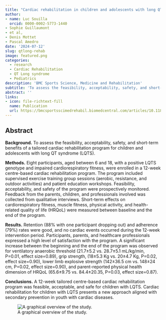 ```yaml
---
title: "Cardiac rehabilitation in children and adolescents with long QT syndrome: the RYTHMO’FIT pilot study"
author:
- name: Luc Souilla
  orcid: 0000-0002-5773-1440
- Sophie Guillaumont
- et al,
- Denis Mottet
- Pascal Amedro
date: '2024-07-12'
slug: qtlong-rehab
image: featured.png
categories:
  - research
  - Cardiac Rehabilitation
  - QT Long syndrome
  - Pediatrics
description: 'BMC Sports Science, Medicine and Rehabilitation'
subtitle: 'To assess the feasibility, acceptability, safety, and short-term benefits of a tailored cardiac rehabilitation program for children and adolescents with long QT syndrome.'
abstract: ''
links:
- icon: file-richtext-fill
  name: Publication
  url: https://bmcsportsscimedrehabil.biomedcentral.com/articles/10.1186/s13102-024-00941-2
---
```


## Abstract

**Background.** To assess the feasibility, acceptability, safety, and short-term benefits of a tailored cardiac rehabilitation program for children and adolescents with long QT syndrome (LQTS). 

**Methods.** Eight participants, aged between 6 and 18, with a positive LQTS genotype and impaired cardiorespiratory fitness, were enrolled in a 12-week centre-based cardiac rehabilitation program. The program included supervised exercise training group sessions (aerobic, resistance, and outdoor activities) and patient education workshops. Feasibility, acceptability, and safety of the program were prospectively monitored. Feedback from the parents, children, and professionals involved was collected from qualitative interviews. Short-term effects on cardiorespiratory fitness, muscle fitness, physical activity, and health-related quality of life (HRQoL) were measured between baseline and the end of the program.  

**Results.** Retention (88% with one participant dropping out) and adherence (79%) rates were good, and no cardiac events occurred during the 12-week intervention period. Participants, parents, and healthcare professionals expressed a high level of satisfaction with the program. A significant increase between the beginning and the end of the program was observed for ventilatory anaerobic threshold (21.7±5.2 vs. 28.7±5.1 mL/kg/min, P=0.01, effect size=0.89), grip strength, (18±5.3 Kg vs. 20±4.7 Kg, P=0.02, effect size=0.90), lower limb explosive strength (142±36.5 cm vs. 148±24 cm, P=0.02, effect size=0.90), and parent-reported physical health dimension of HRQoL (65.6±9.75 vs. 84.4±20.35, P=0.03, effect size=0.87).

**Conclusions.** A 12-week tailored centre-based cardiac rehabilitation program was feasible, acceptable, and safe for children with LQTS. Cardiac rehabilitation for children with LQTS presents a new approach aligned with secondary prevention in youth with cardiac diseases.

![A graphical overview of the study.](featured.png){fig-alt=""}
